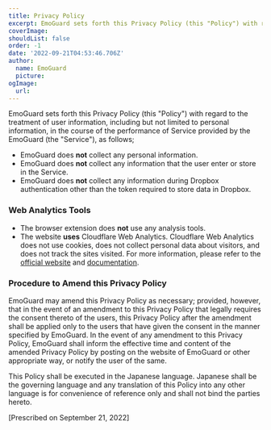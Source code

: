 ```yaml
---
title: Privacy Policy
excerpt: EmoGuard sets forth this Privacy Policy (this "Policy") with regard to the treatment of personal information, in the course of the performance of Service provided by the EmoGuard (the "Service"), as follows;
coverImage:
shouldList: false
order: -1
date: '2022-09-21T04:53:46.706Z'
author:
  name: EmoGuard
  picture:
ogImage:
  url:
---
```


EmoGuard sets forth this Privacy Policy (this "Policy") with regard to the treatment of user information, including but not limited to personal information, in the course of the performance of Service provided by the EmoGuard (the "Service"), as follows;

- EmoGuard does **not** collect any personal information.
- EmoGuard does **not** collect any information that the user enter or store in the Service.
- EmoGuard does **not** collect any information during Dropbox authentication other than the token required to store data in Dropbox.

### Web Analytics Tools

- The browser extension does **not** use any analysis tools.
- The website **uses** Cloudflare Web Analytics. Cloudflare Web Analytics does not use cookies, does not collect personal data about visitors, and does not track the sites visited. For more information, please refer to the [official website](https://www.cloudflare.com/web-analytics/) and [documentation](https://developers.cloudflare.com/analytics/web-analytics/).

### Procedure to Amend this Privacy Policy

EmoGuard may amend this Privacy Policy as necessary; provided, however, that in the event of an amendment to this Privacy Policy that legally requires the consent thereto of the users, this Privacy Policy after the amendment shall be applied only to the users that have given the consent in the manner specified by EmoGuard. In the event of any amendment to this Privacy Policy, EmoGuard shall inform the effective time and content of the amended Privacy Policy by posting on the website of EmoGuard or other appropriate way, or notify the user of the same.

This Policy shall be executed in the Japanese language. Japanese shall be the governing language and any translation of this Policy into any other language is for convenience of reference only and shall not bind the parties hereto.

[Prescribed on September 21, 2022]
